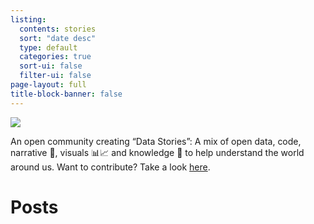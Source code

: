 ```yaml
---
listing:
  contents: stories 
  sort: "date desc"
  type: default
  categories: true
  sort-ui: false
  filter-ui: false
page-layout: full
title-block-banner: false
---
```


[![](images/TDS-logo-wide.png){fig-alt="Turing Data Stories Logo"}](https://github.com/alan-turing-institute/TuringDataStories)

An open community creating “Data Stories”: A mix of open data, code, narrative 💬, visuals 📊📈 and knowledge 🧠 to help understand the world around us. 
Want to contribute? Take a look [here](https://github.com/alan-turing-institute/TuringDataStories#contributing).

# Posts
